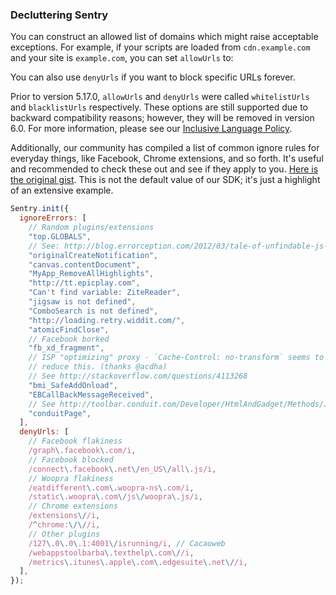 ### Decluttering Sentry

You can construct an allowed list of domains which might raise acceptable exceptions. For example, if your scripts are loaded from `cdn.example.com` and your site is `example.com`, you can set `allowUrls` to:


You can also use `denyUrls` if you want to block specific URLs forever.

<Alert level="warning" title="Note"><markdown>

Prior to version 5.17.0, `allowUrls` and `denyUrls` were called `whitelistUrls` and `blacklistUrls` respectively. These options are still supported due to backward compatibility reasons; however, they will be removed in version 6.0. For more information, please see our [Inclusive Language Policy](https://develop.sentry.dev/inclusion/).

</markdown></Alert>

Additionally, our community has compiled a list of common ignore rules for everyday things, like Facebook, Chrome extensions, and so forth. It's useful and recommended to check these out and see if they apply to you. [Here is the original gist](https://gist.github.com/impressiver/5092952). This is not the default value of our SDK; it's just a highlight of an extensive example.

```javascript
Sentry.init({
  ignoreErrors: [
    // Random plugins/extensions
    "top.GLOBALS",
    // See: http://blog.errorception.com/2012/03/tale-of-unfindable-js-error.html
    "originalCreateNotification",
    "canvas.contentDocument",
    "MyApp_RemoveAllHighlights",
    "http://tt.epicplay.com",
    "Can't find variable: ZiteReader",
    "jigsaw is not defined",
    "ComboSearch is not defined",
    "http://loading.retry.widdit.com/",
    "atomicFindClose",
    // Facebook borked
    "fb_xd_fragment",
    // ISP "optimizing" proxy - `Cache-Control: no-transform` seems to
    // reduce this. (thanks @acdha)
    // See http://stackoverflow.com/questions/4113268
    "bmi_SafeAddOnload",
    "EBCallBackMessageReceived",
    // See http://toolbar.conduit.com/Developer/HtmlAndGadget/Methods/JSInjection.aspx
    "conduitPage",
  ],
  denyUrls: [
    // Facebook flakiness
    /graph\.facebook\.com/i,
    // Facebook blocked
    /connect\.facebook\.net\/en_US\/all\.js/i,
    // Woopra flakiness
    /eatdifferent\.com\.woopra-ns\.com/i,
    /static\.woopra\.com\/js\/woopra\.js/i,
    // Chrome extensions
    /extensions\//i,
    /^chrome:\/\//i,
    // Other plugins
    /127\.0\.0\.1:4001\/isrunning/i, // Cacaoweb
    /webappstoolbarba\.texthelp\.com\//i,
    /metrics\.itunes\.apple\.com\.edgesuite\.net\//i,
  ],
});
```
